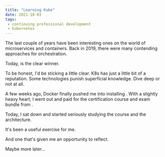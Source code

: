 ```yaml
---
title: "Learning Kube"
date: 2021-10-03
tags:
 - continuing professional development
 - kubernetes
---
```



The last couple of years have been interesting ones on the world of microservices and containers. Back in 2019, there
were many contending approaches for orchestration.

Today, <Kubernetes/> is the clear winner.

To be honest, I'd be sticking a little clear. K8s has just a little bit of a reputation. Some technologies punish
superficial knowledge. Dive deep or not at all.

A few weeks ago, Docker finally pushed me into installing <Minikube/>. With a slightly heavy heart, I went out and
paid for the certification course and exam bundle from <LinuxFoundation/>.

Today, I sat down and started seriously studying the course and the architecture.

It's been a useful exercise for me.

And one that's given me an opportunity to reflect.

Maybe more later...